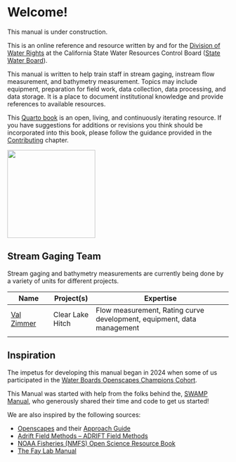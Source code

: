 # Welcome! {.unnumbered}

This manual is under construction.

This is an online reference and resource written by and for the [Division of Water Rights](https://www.waterboards.ca.gov/waterrights/) at the California State Water Resources Control Board ([State Water Board](https://www.waterboards.ca.gov/)).

This manual is written to help train staff in stream gaging, instream flow measurement, and bathymetry measurement. Topics may include equipment, preparation for field work, data collection, data processing, and data storage. It is a place to document institutional knowledge and provide references to available resources.

This [Quarto book](https://quarto.org/docs/books) is an open, living, and continuously iterating resource. If you have suggestions for additions or revisions you think should be incorporated into this book, please follow the guidance provided in the [Contributing](https://cawaterboarddatacenter.github.io/StreamGage-Manual/contribute.html) chapter.

![](images/logo-transparent.png){width="200"}

## Stream Gaging Team

Stream gaging and bathymetry measurements are currently being done by a variety of units for different projects.

| Name                                        | Project(s)       | Expertise                                                              |
|--------------|--------------|---------------------------------------------|
| [Val Zimmer]((https://github.com/vlzimmer)) | Clear Lake Hitch | Flow measurement, Rating curve development, equipment, data management |
|                                             |                  |                                                                        |

## Inspiration

The impetus for developing this manual began in 2024 when some of us participated in the [Water Boards Openscapes Champions Cohort](https://cawaterboarddatacenter.github.io/swrcb-openscapes/cohorts/swrcb_2024F.html).

This Manual was started with help from the folks behind the, [SWAMP Manual](https://cawaterboarddatacenter.github.io/swamp-manual/), who generously shared their time and code to get us started!

We are also inspired by the following sources:

-   [Openscapes](https://www.openscapes.org/) and their [Approach Guide](https://openscapes.github.io/approach-guide/)
-   [Adrift Field Methods – ADRIFT Field Methods](https://sael-swfsc.github.io/adrift-field-methods/)
-   [NOAA Fisheries (NMFS) Open Science Resource Book](https://nmfs-opensci.github.io/ResourceBook/)
-   [The Fay Lab Manual](https://thefaylab.github.io/lab-manual/)
